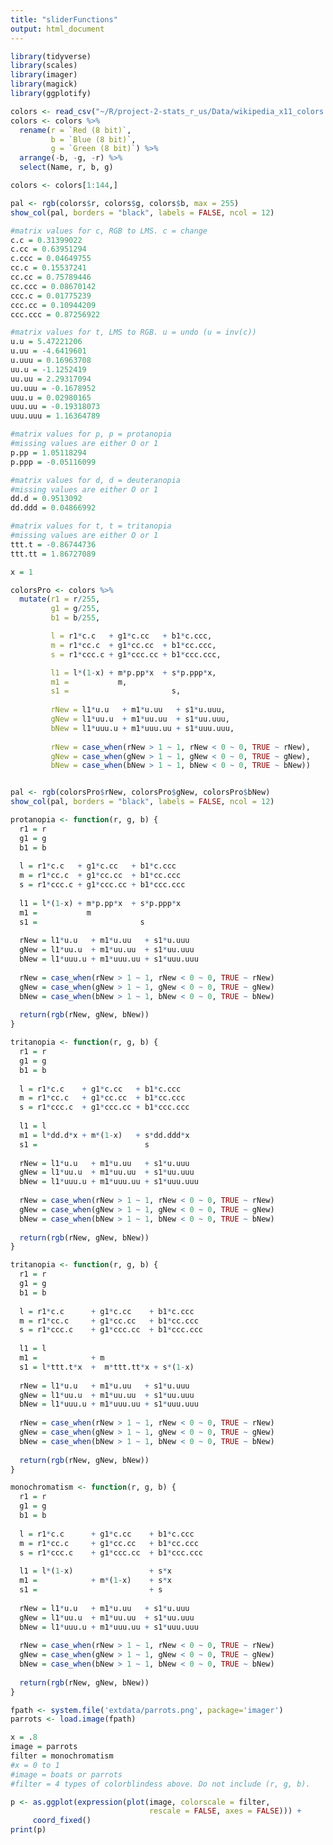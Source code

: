 ```yaml
---
title: "sliderFunctions"
output: html_document
---
```



```r
library(tidyverse)
library(scales)
library(imager)
library(magick)
library(ggplotify)
```

```r
colors <- read_csv("~/R/project-2-stats_r_us/Data/wikipedia_x11_colors.csv")
colors <- colors %>%
  rename(r = `Red (8 bit)`,
         b = `Blue (8 bit)`,
         g = `Green (8 bit)`) %>%
  arrange(-b, -g, -r) %>%
  select(Name, r, b, g)

colors <- colors[1:144,]
```


```r
pal <- rgb(colors$r, colors$g, colors$b, max = 255)
show_col(pal, borders = "black", labels = FALSE, ncol = 12)
```

```r
#matrix values for c, RGB to LMS. c = change
c.c = 0.31399022
c.cc = 0.63951294
c.ccc = 0.04649755
cc.c = 0.15537241
cc.cc = 0.75789446
cc.ccc = 0.08670142
ccc.c = 0.01775239
ccc.cc = 0.10944209
ccc.ccc = 0.87256922

#matrix values for t, LMS to RGB. u = undo (u = inv(c))
u.u = 5.47221206
u.uu = -4.6419601
u.uuu = 0.16963708
uu.u = -1.1252419
uu.uu = 2.29317094
uu.uuu = -0.1678952
uuu.u = 0.02980165
uuu.uu = -0.19318073
uuu.uuu = 1.16364789

#matrix values for p, p = protanopia
#missing values are either O or 1
p.pp = 1.05118294
p.ppp = -0.05116099

#matrix values for d, d = deuteranopia
#missing values are either O or 1
dd.d = 0.9513092
dd.ddd = 0.04866992

#matrix values for t, t = tritanopia
#missing values are either O or 1
ttt.t = -0.86744736
ttt.tt = 1.86727089
```

```r
x = 1

colorsPro <- colors %>%
  mutate(r1 = r/255,
         g1 = g/255,
         b1 = b/255,

         l = r1*c.c   + g1*c.cc   + b1*c.ccc,
         m = r1*cc.c  + g1*cc.cc  + b1*cc.ccc,
         s = r1*ccc.c + g1*ccc.cc + b1*ccc.ccc,

         l1 = l*(1-x) + m*p.pp*x  + s*p.ppp*x,
         m1 =           m,
         s1 =                       s,
         
         rNew = l1*u.u   + m1*u.uu   + s1*u.uuu,
         gNew = l1*uu.u  + m1*uu.uu  + s1*uu.uuu,
         bNew = l1*uuu.u + m1*uuu.uu + s1*uuu.uuu,
         
         rNew = case_when(rNew > 1 ~ 1, rNew < 0 ~ 0, TRUE ~ rNew),
         gNew = case_when(gNew > 1 ~ 1, gNew < 0 ~ 0, TRUE ~ gNew),
         bNew = case_when(bNew > 1 ~ 1, bNew < 0 ~ 0, TRUE ~ bNew))


pal <- rgb(colorsPro$rNew, colorsPro$gNew, colorsPro$bNew)
show_col(pal, borders = "black", labels = FALSE, ncol = 12)
```

```r
protanopia <- function(r, g, b) {
  r1 = r
  g1 = g
  b1 = b
   
  l = r1*c.c   + g1*c.cc   + b1*c.ccc
  m = r1*cc.c  + g1*cc.cc  + b1*cc.ccc
  s = r1*ccc.c + g1*ccc.cc + b1*ccc.ccc
   
  l1 = l*(1-x) + m*p.pp*x  + s*p.ppp*x
  m1 =           m
  s1 =                       s
   
  rNew = l1*u.u   + m1*u.uu   + s1*u.uuu
  gNew = l1*uu.u  + m1*uu.uu  + s1*uu.uuu
  bNew = l1*uuu.u + m1*uuu.uu + s1*uuu.uuu
   
  rNew = case_when(rNew > 1 ~ 1, rNew < 0 ~ 0, TRUE ~ rNew)
  gNew = case_when(gNew > 1 ~ 1, gNew < 0 ~ 0, TRUE ~ gNew)
  bNew = case_when(bNew > 1 ~ 1, bNew < 0 ~ 0, TRUE ~ bNew)
  
  return(rgb(rNew, gNew, bNew))
}
``` 

```r
tritanopia <- function(r, g, b) {
  r1 = r
  g1 = g
  b1 = b
   
  l = r1*c.c    + g1*c.cc   + b1*c.ccc
  m = r1*cc.c   + g1*cc.cc  + b1*cc.ccc
  s = r1*ccc.c  + g1*ccc.cc + b1*ccc.ccc
   
  l1 = l
  m1 = l*dd.d*x + m*(1-x)   + s*dd.ddd*x
  s1 =                        s
   
  rNew = l1*u.u   + m1*u.uu   + s1*u.uuu
  gNew = l1*uu.u  + m1*uu.uu  + s1*uu.uuu
  bNew = l1*uuu.u + m1*uuu.uu + s1*uuu.uuu
   
  rNew = case_when(rNew > 1 ~ 1, rNew < 0 ~ 0, TRUE ~ rNew)
  gNew = case_when(gNew > 1 ~ 1, gNew < 0 ~ 0, TRUE ~ gNew)
  bNew = case_when(bNew > 1 ~ 1, bNew < 0 ~ 0, TRUE ~ bNew)
  
  return(rgb(rNew, gNew, bNew))
}
``` 

```r
tritanopia <- function(r, g, b) {
  r1 = r
  g1 = g
  b1 = b
   
  l = r1*c.c      + g1*c.cc    + b1*c.ccc
  m = r1*cc.c     + g1*cc.cc   + b1*cc.ccc
  s = r1*ccc.c    + g1*ccc.cc  + b1*ccc.ccc
   
  l1 = l
  m1 =            + m
  s1 = l*ttt.t*x  +  m*ttt.tt*x + s*(1-x)
   
  rNew = l1*u.u   + m1*u.uu   + s1*u.uuu
  gNew = l1*uu.u  + m1*uu.uu  + s1*uu.uuu
  bNew = l1*uuu.u + m1*uuu.uu + s1*uuu.uuu
   
  rNew = case_when(rNew > 1 ~ 1, rNew < 0 ~ 0, TRUE ~ rNew)
  gNew = case_when(gNew > 1 ~ 1, gNew < 0 ~ 0, TRUE ~ gNew)
  bNew = case_when(bNew > 1 ~ 1, bNew < 0 ~ 0, TRUE ~ bNew)
  
  return(rgb(rNew, gNew, bNew))
}
``` 

```r
monochromatism <- function(r, g, b) {
  r1 = r
  g1 = g
  b1 = b
   
  l = r1*c.c      + g1*c.cc    + b1*c.ccc
  m = r1*cc.c     + g1*cc.cc   + b1*cc.ccc
  s = r1*ccc.c    + g1*ccc.cc  + b1*ccc.ccc
   
  l1 = l*(1-x)                 + s*x
  m1 =            + m*(1-x)    + s*x          
  s1 =                         + s
   
  rNew = l1*u.u   + m1*u.uu   + s1*u.uuu
  gNew = l1*uu.u  + m1*uu.uu  + s1*uu.uuu
  bNew = l1*uuu.u + m1*uuu.uu + s1*uuu.uuu
   
  rNew = case_when(rNew > 1 ~ 1, rNew < 0 ~ 0, TRUE ~ rNew)
  gNew = case_when(gNew > 1 ~ 1, gNew < 0 ~ 0, TRUE ~ gNew)
  bNew = case_when(bNew > 1 ~ 1, bNew < 0 ~ 0, TRUE ~ bNew)
  
  return(rgb(rNew, gNew, bNew))
}
```

```r
fpath <- system.file('extdata/parrots.png', package='imager')
parrots <- load.image(fpath)
```

```r
x = .8
image = parrots
filter = monochromatism
#x = 0 to 1
#image = boats or parrots
#filter = 4 types of colorblindess above. Do not include (r, g, b).

p <- as.ggplot(expression(plot(image, colorscale = filter, 
                               rescale = FALSE, axes = FALSE))) +
     coord_fixed()
print(p)


```

